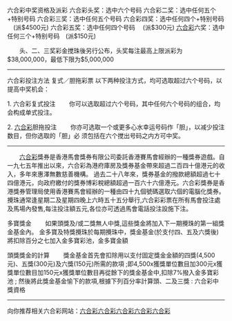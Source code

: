 六合彩中奖资格及派彩
六合彩头奖：选中六个号码
六合彩二奖：选中任何五个+特别号码
六合彩三奖：选中任何五个号码
六合彩四奖：选中任何四个+特别号码 　(派$4500元)
六合彩五奖：选中任何四个号码 　(派$300元)
[http://www.88liuhe.com 六合彩]六奖：选中任何三个+特别号码　(派$150元)

　　头、二、三奖彩金搅珠後另行公布，头奖每注最高上限派彩为$38,000,000，最低下限为$5,000,000
--------------------------------------------------------------------------------
六合彩投注方法
复式／胆拖彩票
以下两种投注方式，均可选取超过六个号码，以提高中奖机会：

1. 六合彩复式投注
　　你可以选取超过六个号码，其中任何六个号码的组合，均会构成单式投注。

2. [http://www.11liuhe.com 六合彩]胆拖投注
　　你亦可选取一个或更多心水幸运号码作「胆」，以减少投注数目，但你选取的「胆」必 须包括在六个搅出号码之内方可中奖。


--------------------------------------------------------------------------------

　　[http://hyblog.livejournal.com 六合彩]獎券是香港馬會獎券有限公司委託香港賽馬會經辦的一種獎券遊戲。自一九七五年推出以來，六合彩為港府庫房及獎券基金帶來超過二百四十億港元的收入，多年來惠澤無數慈善機構。 過去二十八年來，獎券基金的撥款總額超過七十四億港元，向政府繳付的獎券博彩稅總額超過一百六十六億港元。六合彩獎券是香港獎券管理局使用香港賽馬會經辦的一種由四十九個號碼選取六個的電腦化獎券。 攪珠通常逢星期二及星期四晚上六時五十五分舉行,六合彩彩票在所有馬會投注處及馬場內發售,每注投注額五元,各位亦可透過馬會電話投注設施下注。

多寶獎金
　　如果頭獎及/或二獎無人中獎,這些獎金將加入下一期攪珠的第一組獎金基金內。 金多寶及特獎攪珠於每期攪珠中，獎金基金(於支付四、五及六獎後)將扣除百分之七加入金多寶彩池，金多寶金額

頭獎獎金的計算
　　獎金基金首先會扣除用以支付固定獎金金額的四獎(4,500元)、五獎(300元)及六獎(150元)所需的款項 ;即4,500x獲獎單位數目加300元x獲獎單位數目加150元x獲獎單位數目再從餘下的獎金基金中,扣除7%撥入金多寶彩池 ; 然後將此獎金基金愉下的款項,根據下列百分率計算頭、二及三獎 : 六合彩中獎資格
--------------------------------------------------------------------------------------------------------------------------------------------------------------------------------------------------------------------------------------------------------------------------------------------------------------------------------
向你推荐相关六合彩网站：[[http://www.11liuhe.com |六合彩]][[http://www.88liuhe.com |六合彩]][[http://hyblog.livejournal.com |六合彩]][[http://www.wliuhe.com |六合彩]][[http://fansgame.multiply.com/journal |六合彩]]